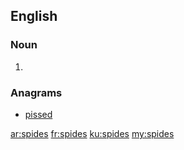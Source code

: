 {{also|spīdes|spīdēs}}
==English==

===Noun===
{{head|en|plural}}

# {{plural of|spide|lang=en}}

===Anagrams===
* [[pissed#English|pissed]]

[[ar:spides]]
[[fr:spides]]
[[ku:spides]]
[[my:spides]]